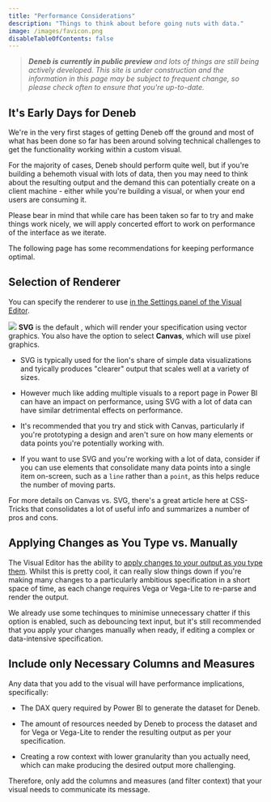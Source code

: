 ```yaml
---
title: "Performance Considerations"
description: "Things to think about before going nuts with data."
image: /images/favicon.png
disableTableOfContents: false
---
```



> _**Deneb is currently in public preview** and lots of things are still being actively developed. This site is under construction and the information in this page may be subject to frequent change, so please check often to ensure that you're up-to-date._

## It's Early Days for Deneb

We're in the very first stages of getting Deneb off the ground and most of what has been done so far has been around solving technical challenges to get the functionality working within a custom visual.

For the majority of cases, Deneb should perform quite well, but if you're building a behemoth visual with lots of data, then you may need to think about the resulting output and the demand this can potentially create on a client machine - either while you're building a visual, or when your end users are consuming it.

Please bear in mind that while care has been taken so far to try and make things work nicely, we will apply concerted effort to work on performance of the interface as we iterate.

The following page has some recommendations for keeping performance optimal.

## Selection of Renderer

You can specify the renderer to use [in the Settings panel of the Visual Editor](visual-editor#settings-tab).

![](https://img.shields.io/badge/-%E2%89%A5%200.4-lightgrey) **SVG** is the default , which will render your specification using vector graphics. You also have the option to select **Canvas**, which will use pixel graphics.

-   SVG is typically used for the lion's share of simple data visualizations and tyically produces "clearer" output that scales well at a variety of sizes.

-   However much like adding multiple visuals to a report page in Power BI can have an impact on performance, using SVG with a lot of data can have similar detrimental effects on performance.

-   It's recommended that you try and stick with Canvas, particularly if you're prototyping a design and aren't sure on how many elements or data points you're potentially working with.

-   If you want to use SVG and you're working with a lot of data, consider if you can use elements that consolidate many data points into a single item on-screen, such as a `line` rather than a `point`, as this helps reduce the number of moving parts.

For more details on Canvas vs. SVG, <OutboundLink href="https://css-tricks.com/when-to-use-svg-vs-when-to-use-canvas/" target="_blank">there's a great article here at CSS-Tricks</OutboundLink> that consolidates a lot of useful info and summarizes a number of pros and cons.

## Applying Changes as You Type vs. Manually

The Visual Editor has the ability to [apply changes to your output as you type them](visual-editor#toggle-auto-apply). Whilst this is pretty cool, it can really slow things down if you're making many changes to a particularly ambitious specification in a short space of time, as each change requires Vega or Vega-Lite to re-parse and render the output.

We already use some techinques to minimise unnecessary chatter if this option is enabled, such as <OutboundLink href="https://css-tricks.com/debouncing-throttling-explained-examples/" target="_blank">debouncing text input</OutboundLink>, but it's still recommended that you apply your changes manually when ready, if editing a complex or data-intensive specification.

## Include only Necessary Columns and Measures

Any data that you add to the visual will have performance implications, specifically:

-   The DAX query required by Power BI to generate the dataset for Deneb.

-   The amount of resources needed by Deneb to process the dataset and for Vega or Vega-Lite to render the resulting output as per your specification.

-   Creating a row context with lower granularity than you actually need, which can make producing the desired output more challenging.

Therefore, only add the columns and measures (and filter context) that your visual needs to communicate its message.
